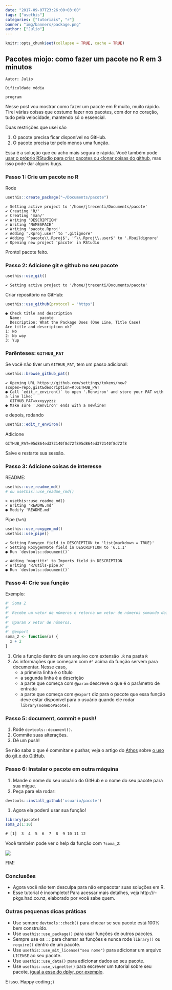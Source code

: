 ```yaml
---
date: "2017-09-07T23:26:00+03:00"
tags: ["usethis"]
categories: ["tutoriais", "r"]
banner: "img/banners/package.png"
author: ["Julio"]
---
```


```r
knitr::opts_chunk$set(collapse = TRUE, cache = TRUE)
```

## Pacotes miojo: como fazer um pacote no R em 3 minutos

```block
Autor: Julio
```

```block
Dificuldade média
```

```block
program
```


Nesse post vou mostrar como fazer um pacote em R muito, muito rápido. Tirei várias coisas que costumo fazer nos pacotes, com dor no coração, tudo pela velocidade, mantendo só o essencial.

Duas restrições que usei são

1. O pacote precisa ficar disponível no GitHub.
2. O pacote precisa ter pelo menos uma função.

Essa é a solução que eu acho mais segura e rápida. Você também pode [usar o próprio RStudio para criar pacotes ou clonar coisas do github](http://curso-r.com/blog/2017/07/17/2017-07-17-rstudio-e-github/), mas isso pode dar alguns bugs.


### Passo 1: Crie um pacote no R

Rode

```r
usethis::create_package("~/Documents/pacote")
```

    ✔ Setting active project to '/home/jtrecenti/Documents/pacote'
    ✔ Creating 'R/'
    ✔ Creating 'man/'
    ✔ Writing 'DESCRIPTION'
    ✔ Writing 'NAMESPACE'
    ✔ Writing 'pacote.Rproj'
    ✔ Adding '.Rproj.user' to '.gitignore'
    ✔ Adding '^pacote\\.Rproj$', '^\\.Rproj\\.user$' to '.Rbuildignore'
    ✔ Opening new project 'pacote' in RStudio

Pronto! pacote feito.

### Passo 2: Adicione git e github no seu pacote

```r
usethis::use_git()
```

    ✔ Setting active project to '/home/jtrecenti/Documents/pacote'


Criar repositório no GitHub:

```r
usethis::use_github(protocol = "https")
```

    ● Check title and description
      Name:        pacote
      Description: What the Package Does (One Line, Title Case)
    Are title and description ok?
    1: No
    2: No way
    3: Yup


### Parênteses: `GITHUB_PAT`

Se você não tiver um `GITHUB_PAT`, tem um passo adicional:

```r
usethis::browse_github_pat()
```

    ✔ Opening URL https://github.com/settings/tokens/new?scopes=repo,gist&description=R:GITHUB_PAT
    ● Call `edit_r_environ()` to open '.Renviron' and store your PAT with a line like:
      GITHUB_PAT=xxxyyyzzz
    ● Make sure '.Renviron' ends with a newline!


e depois, rodando

```r
usethis::edit_r_environ()
```

Adicione

    GITHUB_PAT=95d864ed372140f8d72f895d864ed372140f8d72f8

Salve e restarte sua sessão.

### Passo 3: Adicione coisas de interesse

README:

```r
usethis::use_readme_md()
# ou usethis::use_readme_rmd()
```

    > usethis::use_readme_md()
    ✔ Writing 'README.md'
    ● Modify 'README.md'

Pipe (`%>%`)

```r
usethis::use_roxygen_md()
usethis::use_pipe()
```

    ✔ Setting Roxygen field in DESCRIPTION to 'list(markdown = TRUE)'
    ✔ Setting RoxygenNote field in DESCRIPTION to '6.1.1'
    ● Run `devtools::document()`
    
    ✔ Adding 'magrittr' to Imports field in DESCRIPTION
    ✔ Writing 'R/utils-pipe.R'
    ● Run `devtools::document()`

### Passo 4: Crie sua função

Exemplo:

```r
#' Soma 2
#' 
#' Recebe um vetor de números e retorna um vetor de números somando dois
#' 
#' @param x vetor de números.
#'
#' @export
soma_2 <- function(x) {
  x + 2
}
```

1. Crie a função dentro de um arquivo com extensão `.R` na pasta `R`
2. As informações que começam com `#'` acima da função servem para documentar. Nesse caso,
    - a primeira linha é o título
    - a segunda linha é a descrição
    - a parte que começa com `@param` descreve o que é o parâmetro de entrada
    - a parte que começa com `@export` diz para o pacote que essa função deve estar disponível para o usuário quando ele rodar `library(nomeDoPacote)`.

### Passo 5: document, commit e push!

1. Rode `devtools::document()`.
1. Commite suas alterações.
2. Dê um push!

Se não saba o que é commitar e pushar, veja o artigo do [Athos](http://curso-r.com/author/athos/) sobre [o uso do git e do  GitHub](http://curso-r.com/blog/2017/07/17/2017-07-17-rstudio-e-github/).

### Passo 6: Instalar o pacote em outra máquina

1. Mande o nome do seu usuário do GitHub e o nome do seu pacote para sua migue.
1. Peça para ela rodar:

```r
devtools::install_github('usuario/pacote')
```

1. Agora ela poderá usar sua função!

```r
library(pacote)
soma_2(1:10)
```

    # [1]  3  4  5  6  7  8  9 10 11 12

Você também pode ver o help da função com `?soma_2`:

![](assets/documentacao.png)

FIM!

### Conclusões

- Agora você não tem desculpa para não empacotar suas soluções em R.
- Esse tutorial é incompleto! Para acessar mais detalhes, veja http://r-pkgs.had.co.nz, elaborado por você sabe quem.

### Outras pequenas dicas práticas

- Use sempre `devtools::check()` para checar se seu pacote está 100% bem construído.
- Use `usethis::use_package()` para usar funções de outros pacotes. 
- Sempre use os `::` para chamar as funções e nunca rode `library()` ou `require()` dentro de um pacote.
- Use `usethis::use_mit_license("seu nome")` para adicionar um arquivo `LICENSE` ao seu pacote.
- Use `usethis::use_data()` para adicionar dados ao seu pacote.
- Use `usethis::use_vignette()` para escrever um tutorial sobre seu pacote, [igual a esse do dplyr, por exemplo](https://cran.r-project.org/web/packages/dplyr/vignettes/dplyr.html).

É isso. Happy coding ;)

